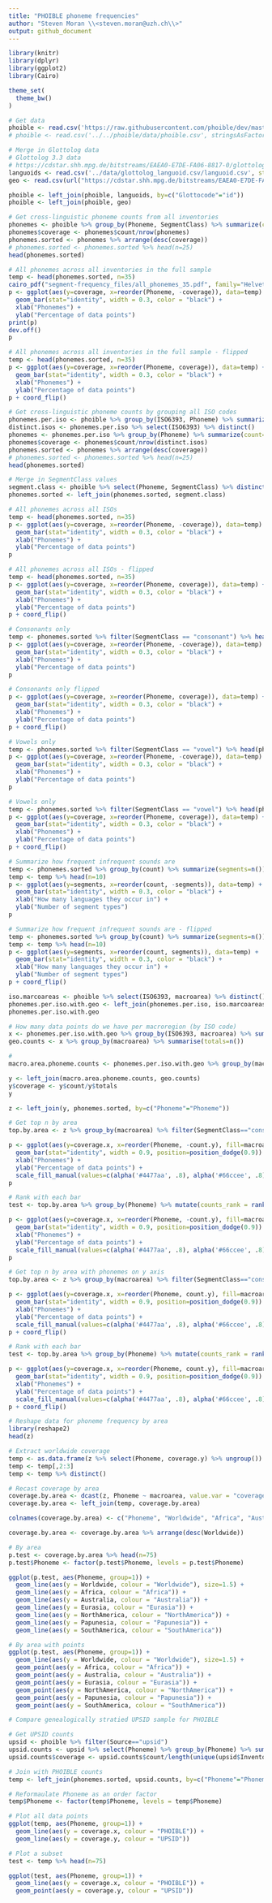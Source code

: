 ```yaml
---
title: "PHOIBLE phoneme frequencies"
author: "Steven Moran \\<steven.moran@uzh.ch\\>"
output: github_document
---
```

  
```r
library(knitr)
library(dplyr)
library(ggplot2)
library(Cairo)

theme_set(
  theme_bw()
)
```

```r
# Get data
phoible <- read.csv('https://raw.githubusercontent.com/phoible/dev/master/data/phoible.csv', stringsAsFactors = F)
# phoible <- read.csv('../../phoible/data/phoible.csv', stringsAsFactors = F)
```

```r
# Merge in Glottolog data
# Glottolog 3.3 data
# https://cdstar.shh.mpg.de/bitstreams/EAEA0-E7DE-FA06-8817-0/glottolog_languoid.csv.zip
languoids <- read.csv('../data/glottolog_languoid.csv/languoid.csv', stringsAsFactors = FALSE) 
geo <- read.csv(url("https://cdstar.shh.mpg.de/bitstreams/EAEA0-E7DE-FA06-8817-0/languages_and_dialects_geo.csv"), stringsAsFactors = FALSE)

phoible <- left_join(phoible, languoids, by=c("Glottocode"="id"))
phoible <- left_join(phoible, geo)
```

```r
# Get cross-linguistic phoneme counts from all inventories
phonemes <- phoible %>% group_by(Phoneme, SegmentClass) %>% summarize(count=n())
phonemes$coverage <- phonemes$count/nrow(phonemes)
phonemes.sorted <- phonemes %>% arrange(desc(coverage))
# phonemes.sorted <- phonemes.sorted %>% head(n=25)
head(phonemes.sorted)
```

```r
# All phonemes across all inventories in the full sample
temp <- head(phonemes.sorted, n=35)
cairo_pdf("segment-frequency_files/all_phonemes_35.pdf", family="Helvetica")
p <- ggplot(aes(y=coverage, x=reorder(Phoneme, -coverage)), data=temp) +
  geom_bar(stat="identity", width = 0.3, color = "black") +
  xlab("Phonemes") +
  ylab("Percentage of data points")
print(p)
dev.off()
p
```

```r
# All phonemes across all inventories in the full sample - flipped
temp <- head(phonemes.sorted, n=35)
p <- ggplot(aes(y=coverage, x=reorder(Phoneme, coverage)), data=temp) +
  geom_bar(stat="identity", width = 0.3, color = "black") +
  xlab("Phonemes") +
  ylab("Percentage of data points")
p + coord_flip()
```

```r
# Get cross-linguistic phoneme counts by grouping all ISO codes
phonemes.per.iso <- phoible %>% group_by(ISO6393, Phoneme) %>% summarize(count=n())
distinct.isos <- phonemes.per.iso %>% select(ISO6393) %>% distinct()
phonemes <- phonemes.per.iso %>% group_by(Phoneme) %>% summarize(count=n())
phonemes$coverage <- phonemes$count/nrow(distinct.isos)
phonemes.sorted <- phonemes %>% arrange(desc(coverage))
# phonemes.sorted <- phonemes.sorted %>% head(n=25)
head(phonemes.sorted)

# Merge in SegmentClass values
segment.class <- phoible %>% select(Phoneme, SegmentClass) %>% distinct()
phonemes.sorted <- left_join(phonemes.sorted, segment.class)
```

```r
# All phonemes across all ISOs
temp <- head(phonemes.sorted, n=35)
p <- ggplot(aes(y=coverage, x=reorder(Phoneme, -coverage)), data=temp) +
  geom_bar(stat="identity", width = 0.3, color = "black") +
  xlab("Phonemes") +
  ylab("Percentage of data points")
p
```

```r
# All phonemes across all ISOs - flipped
temp <- head(phonemes.sorted, n=35)
p <- ggplot(aes(y=coverage, x=reorder(Phoneme, coverage)), data=temp) +
  geom_bar(stat="identity", width = 0.3, color = "black") +
  xlab("Phonemes") +
  ylab("Percentage of data points")
p + coord_flip()
```


```r
# Consonants only
temp <- phonemes.sorted %>% filter(SegmentClass == "consonant") %>% head(phonemes.sorted, n=35)
p <- ggplot(aes(y=coverage, x=reorder(Phoneme, -coverage)), data=temp) +
  geom_bar(stat="identity", width = 0.3, color = "black") +
  xlab("Phonemes") +
  ylab("Percentage of data points")
p
```

```r
# Consonants only flipped
p <- ggplot(aes(y=coverage, x=reorder(Phoneme, coverage)), data=temp) +
  geom_bar(stat="identity", width = 0.3, color = "black") +
  xlab("Phonemes") +
  ylab("Percentage of data points")
p + coord_flip()
```

```r
# Vowels only
temp <- phonemes.sorted %>% filter(SegmentClass == "vowel") %>% head(phonemes.sorted, n=35)
p <- ggplot(aes(y=coverage, x=reorder(Phoneme, -coverage)), data=temp) +
  geom_bar(stat="identity", width = 0.3, color = "black") +
  xlab("Phonemes") +
  ylab("Percentage of data points")
p
```

```r
# Vowels only
temp <- phonemes.sorted %>% filter(SegmentClass == "vowel") %>% head(phonemes.sorted, n=35)
p <- ggplot(aes(y=coverage, x=reorder(Phoneme, coverage)), data=temp) +
  geom_bar(stat="identity", width = 0.3, color = "black") +
  xlab("Phonemes") +
  ylab("Percentage of data points")
p + coord_flip()
```

```r
# Summarize how frequent infrequent sounds are
temp <- phonemes.sorted %>% group_by(count) %>% summarize(segments=n())
temp <- temp %>% head(n=10)
p <- ggplot(aes(y=segments, x=reorder(count, -segments)), data=temp) +
  geom_bar(stat="identity", width = 0.3, color = "black") +
  xlab("How many languages they occur in") +
  ylab("Number of segment types")
p
```

```r
# Summarize how frequent infrequent sounds are - flipped
temp <- phonemes.sorted %>% group_by(count) %>% summarize(segments=n())
temp <- temp %>% head(n=10)
p <- ggplot(aes(y=segments, x=reorder(count, segments)), data=temp) +
  geom_bar(stat="identity", width = 0.3, color = "black") +
  xlab("How many languages they occur in") +
  ylab("Number of segment types")
p + coord_flip()
```

```r
iso.marcoareas <- phoible %>% select(ISO6393, macroarea) %>% distinct()
phonemes.per.iso.with.geo <- left_join(phonemes.per.iso, iso.marcoareas)
phonemes.per.iso.with.geo

# How many data points do we have per macroregion (by ISO code)
x <- phonemes.per.iso.with.geo %>% group_by(ISO6393, macroarea) %>% summarize(count=n())
geo.counts <- x %>% group_by(macroarea) %>% summarise(totals=n())

# 
macro.area.phoneme.counts <- phonemes.per.iso.with.geo %>% group_by(macroarea, Phoneme) %>% summarize(count = n()) %>% filter(macroarea!="")  %>% filter(!is.na(macroarea))

y <- left_join(macro.area.phoneme.counts, geo.counts)
y$coverage <- y$count/y$totals
y

z <- left_join(y, phonemes.sorted, by=c("Phoneme"="Phoneme"))
```

```r
# Get top n by area
top.by.area <- z %>% group_by(macroarea) %>% filter(SegmentClass=="consonant") %>% top_n(n = 10, wt = coverage.y)

p <- ggplot(aes(y=coverage.x, x=reorder(Phoneme, -count.y), fill=macroarea), data=top.by.area) +
  geom_bar(stat="identity", width = 0.9, position=position_dodge(0.9)) +
  xlab("Phonemes") +
  ylab("Percentage of data points") +
  scale_fill_manual(values=c(alpha('#4477aa', .8), alpha('#66ccee', .8), alpha('#228833', .8), alpha('#ccbb44', .8), alpha('#ee6677', .8), alpha('#aa3377', .8)))
p
```
```r
# Rank with each bar
test <- top.by.area %>% group_by(Phoneme) %>% mutate(counts_rank = rank(-coverage.x)) %>% ungroup()

p <- ggplot(aes(y=coverage.x, x=reorder(Phoneme, -count.y), fill=macroarea, group=counts_rank), data=test) +
  geom_bar(stat="identity", width = 0.9, position=position_dodge(0.9)) +
  xlab("Phonemes") +
  ylab("Percentage of data points") +
  scale_fill_manual(values=c(alpha('#4477aa', .8), alpha('#66ccee', .8), alpha('#228833', .8), alpha('#ccbb44', .8), alpha('#ee6677', .8), alpha('#aa3377', .8)))
p
```

```r
# Get top n by area with phonemes on y axis
top.by.area <- z %>% group_by(macroarea) %>% filter(SegmentClass=="consonant") %>% top_n(n = 20, wt = coverage.y)

p <- ggplot(aes(y=coverage.x, x=reorder(Phoneme, count.y), fill=macroarea), data=top.by.area) +
  geom_bar(stat="identity", width = 0.9, position=position_dodge(0.9)) +
  xlab("Phonemes") +
  ylab("Percentage of data points") +
  scale_fill_manual(values=c(alpha('#4477aa', .8), alpha('#66ccee', .8), alpha('#228833', .8), alpha('#ccbb44', .8), alpha('#ee6677', .8), alpha('#aa3377', .8)))
p + coord_flip()
```

```r
# Rank with each bar
test <- top.by.area %>% group_by(Phoneme) %>% mutate(counts_rank = rank(coverage.x)) %>% ungroup()

p <- ggplot(aes(y=coverage.x, x=reorder(Phoneme, count.y), fill=macroarea, group=counts_rank), data=test) +
  geom_bar(stat="identity", width = 0.9, position=position_dodge(0.9)) +
  xlab("Phonemes") +
  ylab("Percentage of data points") +
  scale_fill_manual(values=c(alpha('#4477aa', .8), alpha('#66ccee', .8), alpha('#228833', .8), alpha('#ccbb44', .8), alpha('#ee6677', .8), alpha('#aa3377', .8)))
p + coord_flip()
```

```r
# Reshape data for phoneme frequency by area
library(reshape2)
head(z)

# Extract worldwide coverage
temp <- as.data.frame(z %>% select(Phoneme, coverage.y) %>% ungroup())
temp <- temp[,2:3]
temp <- temp %>% distinct()

# Recast coverage by area
coverage.by.area <- dcast(z, Phoneme ~ macroarea, value.var = "coverage.x")
coverage.by.area <- left_join(temp, coverage.by.area)

colnames(coverage.by.area) <- c("Phoneme", "Worldwide", "Africa", "Australia", "Eurasia", "NorthAmerica", "Papunesia", "SouthAmerica")

coverage.by.area <- coverage.by.area %>% arrange(desc(Worldwide))
```

```r
# By area
p.test <- coverage.by.area %>% head(n=75)
p.test$Phoneme <- factor(p.test$Phoneme, levels = p.test$Phoneme)

ggplot(p.test, aes(Phoneme, group=1)) +
  geom_line(aes(y = Worldwide, colour = "Worldwide"), size=1.5) + 
  geom_line(aes(y = Africa, colour = "Africa")) + 
  geom_line(aes(y = Australia, colour = "Australia")) +
  geom_line(aes(y = Eurasia, colour = "Eurasia")) +
  geom_line(aes(y = NorthAmerica, colour = "NorthAmerica")) +
  geom_line(aes(y = Papunesia, colour = "Papunesia")) +
  geom_line(aes(y = SouthAmerica, colour = "SouthAmerica")) 
```

```r
# By area with points
ggplot(p.test, aes(Phoneme, group=1)) +
  geom_line(aes(y = Worldwide, colour = "Worldwide"), size=1.5) + 
  geom_point(aes(y = Africa, colour = "Africa")) + 
  geom_point(aes(y = Australia, colour = "Australia")) +
  geom_point(aes(y = Eurasia, colour = "Eurasia")) +
  geom_point(aes(y = NorthAmerica, colour = "NorthAmerica")) +
  geom_point(aes(y = Papunesia, colour = "Papunesia")) +
  geom_point(aes(y = SouthAmerica, colour = "SouthAmerica")) 
```

```r
# Compare genealogically stratied UPSID sample for PHOIBLE

# Get UPSID counts
upsid <- phoible %>% filter(Source=="upsid")
upsid.counts <- upsid %>% select(Phoneme) %>% group_by(Phoneme) %>% summarize(count=n()) %>% arrange(desc(count))
upsid.counts$coverage <- upsid.counts$count/length(unique(upsid$InventoryID))

# Join with PHOIBLE counts
temp <- left_join(phonemes.sorted, upsid.counts, by=c("Phoneme"="Phoneme"))

# Reformaulate Phoneme as an order factor
temp$Phoneme <- factor(temp$Phoneme, levels = temp$Phoneme)
```

```r
# Plot all data points
ggplot(temp, aes(Phoneme, group=1)) +
  geom_line(aes(y = coverage.x, colour = "PHOIBLE")) + 
  geom_line(aes(y = coverage.y, colour = "UPSID"))
```

```r
# Plot a subset
test <- temp %>% head(n=75)

ggplot(test, aes(Phoneme, group=1)) +
  geom_line(aes(y = coverage.x, colour = "PHOIBLE")) + 
  geom_point(aes(y = coverage.y, colour = "UPSID"))
```